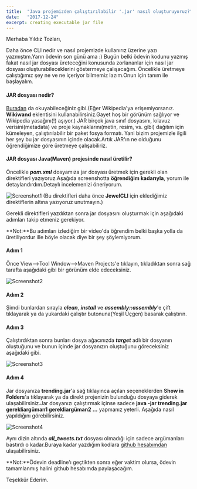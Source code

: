 ```yaml
---
title:  "Java projemizden çalıştırılabilir '.jar' nasıl oluşturuyoruz?"
date:   "2017-12-24"
excerpt: creating executable jar file
---
```


Merhaba Yıldız Tozları,

Daha önce CLI nedir ve nasıl projemizde kullanırız üzerine yazı yazmıştım.Yarın ödevin son günü ama :) Bugün belki ödevin kodunu yazmış fakat nasıl jar dosyası üreteceğini konusunda zorlananlar için nasıl jar dosyası oluşturabileceklerini göstermeye çalışacağım. Öncelikle üretmeye çalıştığımız şey ne ve ne içeriyor bilmemiz lazım.Onun için tanım ile başlayalım.

#### **JAR dosyası nedir?**

[Buradan](https://www.wikiwand.com/en/JAR_(file_format)) da okuyabileceğiniz gibi.(Eğer Wikipedia'ya erişemiyorsanız. **Wikiwand** eklentisini kullanabilirsiniz.Gayet hoş bir görünüm sağlıyor ve Wikipedia yasağını(!) aşıyor.) JAR birçok java sınıf dosyasını, kılavuz verisini(metadata) ve proje kaynaklarını(metin, resim, vs. gibi) dağıtım için kümeleyen, çalıştırılabilir bir paket fosya formatı. Yani bizim projemizle ilgili her şey bu jar dosyasının içinde olacak.Artık JAR'ın ne olduğunu öğrendiğimize göre üretmeye çalışabiliriz.
#### **JAR dosyası Java(Maven) projesinde nasıl üretilir?**

Öncelikle **_pom.xml_** dosyamıza jar dosyası üretmek için gerekli olan direktifleri yazıyoruz.Aşağıda screenshotta **öğrendiğim kadarıyla**, yorum ile detaylandırdım.Detaylı incelemenizi öneriyorum.

![Screenshot1](/creating-jar-file/screenshot1.png)
(Bu direktifleri daha önce **JewelCLI** için eklediğimiz direktiflerin altına yazıyoruz unutmayın.)

Gerekli direktifleri yazdıktan sonra jar dosyasını oluşturmak için aşağıdaki adımları takip etmeniz gerekiyor.

**Not:**Bu adımları izlediğim bir video'da öğrendim belki başka yolla da üretiliyordur ille böyle olacak diye bir şey şöylemiyorum.

#### **Adım 1**

Önce View-->Tool Window-->Maven Projects'e tıklayın, tıkladıktan sonra sağ tarafta aşağıdaki gibi bir görünüm elde edeceksiniz.

![Screenshot2](/creating-jar-file/screenshot2.png)

#### **Adım 2**

Şimdi bunlardan sırayla **_clean_**, **_install_** ve **_assembly::assembly_**'e çift tıklayarak ya da yukardaki çalıştır butonuna(Yeşil Üçgen) basarak çalıştırın.

#### **Adım 3**

Çalıştırdıktan sonra bunları dosya ağacınızda **_target_** adlı bir dosyanın oluştuğunu  ve bunun içinde jar dosyanızın oluştuğunu göreceksiniz aşağıdaki gibi.

![Screenshot3](/creating-jar-file/screenshot3.png)

#### **Adım 4**

Jar dosyanıza **trending.jar**'a sağ tıklayınca açılan seçeneklerden **Show in Folders**'a tıklayarak ya da direkt projenizin bulunduğu dosyaya giderek ulaşabilirsiniz.Jar dosyanızı çalıştırmak içinse sadece **java -jar trending.jar gerekliargüman1 gerekliargüman2 ...** yapmanız yeterli. Aşağıda nasıl yapıldığını görebilirsiniz.

![Screenshot4](/creating-jar-file/screenshot4.png)

Aynı dizin altında **_all_tweets.txt_** dosyası olmadığı için sadece argümanları bastırdı o kadar.Buraya kadar yazdığım kodlara [github hesabımdan](https://github.com/koksalmis/trending) ulaşabilirsiniz.

**Not:**Ödevin deadline'ı geçtikten sonra eğer vaktim olursa, ödevin tamamlanmış halini github hesabımda paylaşacağım.

Teşekkür Ederim.



